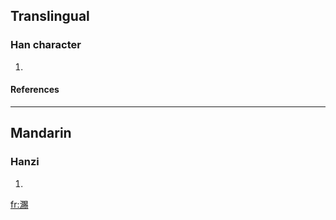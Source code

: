 ==Translingual==
===Han character===
{{Han char|rn=85|rad=水|as=15|sn=18|four=|canj=水月金竹 (EBCH)}}
# {{defn|Han|sort=水15}}
====References====
{{Han ref|kx=0658.190|dkj=18576|dj=1068.170|hdz=31778.040|uh=7003|ud=28675}}

----
==Mandarin==
===Hanzi===
{{cmn-hanzi|pin=[[sì]] (si4)|wg=ssu<sup>4</sup>}}
# {{defn|Mandarin}}

[[fr:瀃]]
